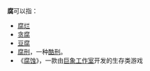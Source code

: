 {{wiktionarypar|腐}}
'''腐'''可以指：
*[[腐烂|腐烂]]
*[[贪腐|贪腐]]
*[[豆腐|豆腐]]
*[[腐刑|腐刑]]，一种[[酷刑|酷刑]]。
*《[[腐蚀_(游戏)|腐蚀]]》，一款由[[巨象工作室|巨象工作室]]开发的生存类游戏

{{Disambiguation|cat=一字消歧义}}